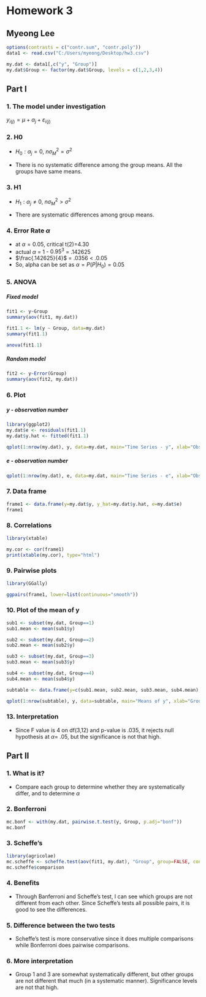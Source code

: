 Homework 3
========================================================

Myeong Lee
--------------------------------------------------------

```{r}
options(contrasts = c("contr.sum", "contr.poly"))
data1 <- read.csv("C:/Users/myeong/Desktop/hw3.csv")

my.dat <- data1[,c("y", "Group")]
my.dat$Group <- factor(my.dat$Group, levels = c(1,2,3,4))

```


## Part I

### 1. The model under investigation

$y_{i(j)} = \mu + \alpha_j + \varepsilon_{i(j)}$

### 2. H0

- $H_0: \alpha_j = 0$, $n\sigma_M^2 = \sigma^2$

- There is no systematic difference among the group means. All the groups have same means. 

### 3. H1

- $H_1: \alpha_j \neq 0$, $n\sigma_M^2 > \sigma^2$
  
- There are systematic differences among group means. 

### 4. Error Rate $\alpha$

- at $\alpha = 0.05$, critical t(2)=4.30
- actual $\alpha$ = 1 - $0.95^3$ = .142625
- $\frac{.142625}{4}$ = .0356 < .0.05
- So, alpha can be set as $\alpha = P(P|H_0) = 0.05$ 
  
### 5. ANOVA 

##### Fixed model
```{r}
fit1 <- y~Group
summary(aov(fit1, my.dat))
```

```{r}
fit1.1 <- lm(y ~ Group, data=my.dat)
summary(fit1.1)
```

```{r}
anova(fit1.1)
```


##### Random model
```{r}
fit2 <- y~Error(Group)
summary(aov(fit2, my.dat))
```

### 6. Plot

##### y - observation number
```{r}
library(ggplot2)
my.dat$e <- residuals(fit1.1)
my.dat$y.hat <- fitted(fit1.1)

qplot(1:nrow(my.dat), y, data=my.dat, main="Time Series - y", xlab="Obs #", ylab="Values")

```

##### e - observation number
```{r}
qplot(1:nrow(my.dat), e, data=my.dat, main="Time Series - e", xlab="Obs #", ylab="residuals")

```


### 7. Data frame
```{r}
frame1 <- data.frame(y=my.dat$y, y_hat=my.dat$y.hat, e=my.dat$e)
frame1
```

### 8. Correlations

```{r, results='asis'}
library(xtable)

my.cor <- cor(frame1)
print(xtable(my.cor), type="html")

```

### 9. Pairwise plots
```{r}
library(GGally)

ggpairs(frame1, lower=list(continuous="smooth"))

```

### 10. Plot of the mean of y

```{r}
sub1 <- subset(my.dat, Group==1)
sub1.mean <- mean(sub1$y)

sub2 <- subset(my.dat, Group==2)
sub2.mean <- mean(sub2$y)

sub3 <- subset(my.dat, Group==3)
sub3.mean <- mean(sub3$y)

sub4 <- subset(my.dat, Group==4)
sub4.mean <- mean(sub4$y)

subtable <- data.frame(y=c(sub1.mean, sub2.mean, sub3.mean, sub4.mean), Group=c(1,2,3,4))

qplot(1:nrow(subtable), y, data=subtable, main="Means of y", xlab="Group Membership Variable", ylab="Mean of y")

```

### 13. Interpretation

- Since F value is 4 on df(3,12) and p-value is .035, it rejects null hypothesis at $\alpha$= .05, but the significance is not that high.


## Part II

### 1. What is it?
- Compare each group to determine whether they are systematically differ, and to determine $\alpha$

### 2. Bonferroni

```{r}
mc.bonf <- with(my.dat, pairwise.t.test(y, Group, p.adj="bonf"))
mc.bonf
```

### 3. Scheffe's

```{r}
library(agricolae)
mc.scheffe <- scheffe.test(aov(fit1, my.dat), "Group", group=FALSE, console=TRUE)
mc.scheffe$comparison
```


### 4. Benefits

- Through Banferroni and Scheffe's test, I can see which groups are not different from each other. Since Scheffe's tests all possible pairs, it is good to see the differences. 


### 5. Difference between the two tests

- Scheffe's test is more conservative since it does multiple comparisons while Bonferroni does pairwise comparisons.

### 6. More interpretation

- Group 1 and 3 are somewhat systematically different, but other groups are not different that much (in a systematic manner). Significance levels are not that high.